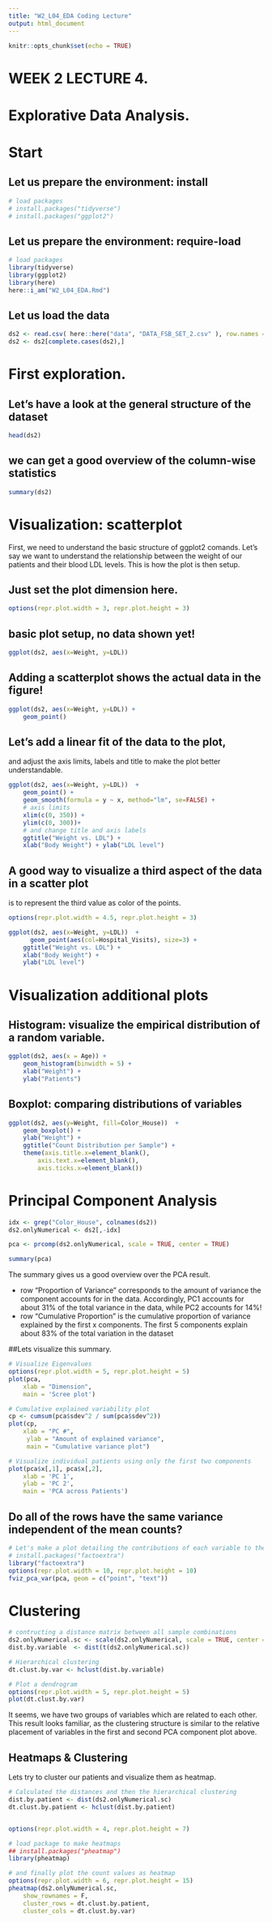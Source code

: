 ```yaml
---
title: "W2_L04_EDA Coding Lecture"
output: html_document
---
```


```r
knitr::opts_chunk$set(echo = TRUE)
```

# WEEK 2 LECTURE 4. 

# Explorative Data Analysis.

# Start

## Let us prepare the environment: install
```r
# load packages
# install.packages("tidyverse")
# install.packages("ggplot2")
```

## Let us prepare the environment: require-load
```r
# load packages
library(tidyverse)
library(ggplot2)
library(here)
here::i_am("W2_L04_EDA.Rmd")
```

## Let us load the data
```r
ds2 <- read.csv( here::here("data", "DATA_FSB_SET_2.csv" ), row.names = 1)
ds2 <- ds2[complete.cases(ds2),]
```


# First exploration.

## Let's have a look at the general structure of the dataset
```r
head(ds2)
```

## we can get a good overview of the column-wise statistics
```r
summary(ds2)
```


# Visualization: scatterplot

First, we need to understand the basic structure of ggplot2 comands. 
Let's say we want to understand the relationship between the weight of 
our patients and their blood LDL levels. This is how the plot is then setup.

## Just set the plot dimension here.
```r
options(repr.plot.width = 3, repr.plot.height = 3)
```

## basic plot setup, no data shown yet!
```r
ggplot(ds2, aes(x=Weight, y=LDL))
```
## Adding a scatterplot shows the actual data in the figure!
```r
ggplot(ds2, aes(x=Weight, y=LDL)) + 
    geom_point()
```

## Let's add a linear fit of the data to the plot, 
and adjust the axis limits, labels and title to make the plot better understandable.
```r
ggplot(ds2, aes(x=Weight, y=LDL))  + 
    geom_point() + 
    geom_smooth(formula = y ~ x, method="lm", se=FALSE) +
    # axis limits
    xlim(c(0, 350)) + 
    ylim(c(0, 300))+
    # and change title and axis labels
    ggtitle("Weight vs. LDL") +
    xlab("Body Weight") + ylab("LDL level")
```

## A good way to visualize a third aspect of the data in a scatter plot 
 is to represent the third value as color of the points.
```r
options(repr.plot.width = 4.5, repr.plot.height = 3)

ggplot(ds2, aes(x=Weight, y=LDL))  + 
      geom_point(aes(col=Hospital_Visits), size=3) +
    ggtitle("Weight vs. LDL") +
    xlab("Body Weight") + 
    ylab("LDL level")
```


# Visualization additional plots 

## Histogram: visualize the empirical distribution of a random variable.
```r
ggplot(ds2, aes(x = Age)) + 
	geom_histogram(binwidth = 5) +
	xlab("Weight") +
	ylab("Patients")
```

## Boxplot: comparing distributions of variables 
```r
ggplot(ds2, aes(y=Weight, fill=Color_House))  + 
	geom_boxplot() +
	ylab("Weight") +
	ggtitle("Count Distribution per Sample") +
	theme(axis.title.x=element_blank(),
        axis.text.x=element_blank(),
        axis.ticks.x=element_blank())
```


# Principal Component Analysis 
```r
idx <- grep("Color_House", colnames(ds2)) 
ds2.onlyNumerical <- ds2[,-idx]

pca <- prcomp(ds2.onlyNumerical, scale = TRUE, center = TRUE)

summary(pca)
```

The summary gives us a good overview over the PCA result.

- row "Proportion of Variance" corresponds to the amount of variance the component accounts for in the data. Accordingly, PC1 accounts for about 31% of the total variance in the data, while PC2 accounts for 14%!
- row "Cumulative Proportion" is the cumulative proportion of variance explained by the first x components. The first 5 components explain about 83% of the total variation in the dataset

##Lets visualize this summary.

```r
# Visualize Eigenvalues 
options(repr.plot.width = 5, repr.plot.height = 5)
plot(pca,
	xlab = "Dimension",
	main = 'Scree plot')

# Cumulative explained variability plot
cp <- cumsum(pca$sdev^2 / sum(pca$sdev^2))
plot(cp, 
    xlab = "PC #", 
     ylab = "Amount of explained variance", 
     main = "Cumulative variance plot")

# Visualize individual patients using only the first two components
plot(pca$x[,1], pca$x[,2], 
	xlab = 'PC 1', 
	ylab = 'PC 2', 
	main = 'PCA across Patients')
```

## Do all of the rows have the same variance independent of the mean counts?

```r
# Let's make a plot detailing the contributions of each variable to the first two components of our PCA
# install.packages("factoextra")
library("factoextra")
options(repr.plot.width = 10, repr.plot.height = 10)
fviz_pca_var(pca, geom = c("point", "text"))
```




# Clustering

```r
# contructing a distance matrix between all sample combinations
ds2.onlyNumerical.sc <- scale(ds2.onlyNumerical, scale = TRUE, center = TRUE)
dist.by.variable  <- dist(t(ds2.onlyNumerical.sc))

# Hierarchical clustering
dt.clust.by.var <- hclust(dist.by.variable)

# Plot a dendrogram
options(repr.plot.width = 5, repr.plot.height = 5)
plot(dt.clust.by.var)
```

It seems, we have two groups of variables which are related to each other. 
This result looks familiar, as the clustering structure is similar to the 
relative placement of variables in the first and second PCA component plot above.

## Heatmaps & Clustering

Lets try to cluster our patients and visualize them as heatmap.

```r
# Calculated the distances and then the hierarchical clustering
dist.by.patient <- dist(ds2.onlyNumerical.sc)
dt.clust.by.patient <- hclust(dist.by.patient)


options(repr.plot.width = 4, repr.plot.height = 7)

# load package to make heatmaps
## install.packages("pheatmap")
library(pheatmap)

# and finally plot the count values as heatmap
options(repr.plot.width = 6, repr.plot.height = 15)
pheatmap(ds2.onlyNumerical.sc,
    show_rownames = F,
    cluster_rows = dt.clust.by.patient,
    cluster_cols = dt.clust.by.var)
```

